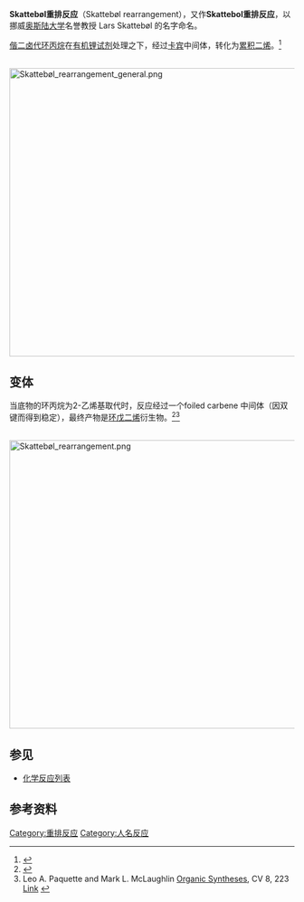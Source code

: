 '''Skattebøl重排反应'''（Skattebøl rearrangement），又作'''Skattebol重排反应'''，以挪威[[奥斯陆大学|奥斯陆大学]]名誉教授 Lars Skattebøl 的名字命名。 

[[偕|偕]][[卤代烃|二卤代]][[环丙烷|环丙烷]]在[[有机锂试剂|有机锂试剂]]处理之下，经过[[卡宾|卡宾]]中间体，转化为[[累积二烯|累积二烯]]。<ref>{{cite journal en|title=Chemistry of ''gem''-Dihalocyclopropanes. V.1 Formation of Tricyclo<nowiki>[</nowiki>4.1.0.0<sup>4,6</sup><nowiki>]</nowiki>heptane and Derivatives|author=Lars Skattebøl|journal=[[J._Org._Chem.|J. Org. Chem.]]|year=1966|volume=31|issue=9|pages=2789–2794|doi=10.1021/jo01347a014}}</ref>

<br />
[[File:Skattebøl_rearrangement_general.png|510px]]
<br />

==变体==
当底物的环丙烷为2-乙烯基取代时，反应经过一个foiled carbene 中间体（因双键而得到稳定），最终产物是[[环戊二烯|环戊二烯]]衍生物。<ref>{{cite journal en|title=Chemistry of ''gem''-dihalocyclopropanes—VI: A novel synthesis of cyclopentadienes and fulvenes|author=L. Skattebøfl|journal=[[Tetrahedron_(journal)|Tetrahedron]]|volume=23|issue=3|year=1967|pages=1107–1117|doi=10.1016/0040-4020(67)85060-9}}</ref><ref>Leo A. Paquette and Mark L. McLaughlin [[Organic_Syntheses|Organic Syntheses]], CV 8, 223 [http://www.orgsyn.org/orgsyn/orgsyn/prepContent.asp?prep=cv8p0223 Link] {{Wayback|url=http://www.orgsyn.org/orgsyn/orgsyn/prepContent.asp?prep=cv8p0223 |date=20110115103147 }}</ref>

<br />
[[File:Skattebøl_rearrangement.png|510px]]

==参见==
*[[化学反应列表|化学反应列表]]

==参考资料==
{{Reflist}}

{{DEFAULTSORT:Skattebol重排反应}}
[[Category:重排反应|Category:重排反应]]
[[Category:人名反应|Category:人名反应]]